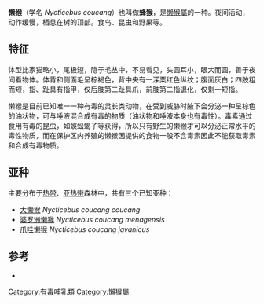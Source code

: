 {{Speciesbox 
| name = 懒猴
| status = EN
| status_system = iucn3.1
| image = Nycticebus coucang 004.jpg
| image_width = 225px
| genus = Nycticebus
| species = coucang
| authority = ([[Boddaert|Boddaert]], 1785)
}}

'''懒猴'''（学名 ''Nycticebus coucang''）也叫做'''蜂猴'''，是[[懒猴屬|懒猴屬]]的一种。夜间活动，动作缓慢，栖息在树的顶部。食鸟、昆虫和野果等。

== 特征 ==
体型比家猫略小，尾极短，隐于毛丛中，不易看见，头圆耳小，眼大而圆，善于夜间看物体。体背和侧面毛呈棕褐色，背中央有一深栗红色纵纹；腹面灰白；四肢粗而短，指、趾具有指甲，仅后肢第二趾具爪，前肢第二指退化，仅剩一短指。

懒猴是目前已知唯一一种有毒的灵长类动物，在受到威胁时腋下会分泌一种呈棕色的油状物，可与唾液混合成有毒的物质（油状物和唾液本身也有毒性）。毒素通过食用有毒的昆虫，如蜈蚣蝎子等获得，所以只有野生的懒猴才可以分泌正常水平的毒性物质，而在保护区内养殖的懒猴因提供的食物一般不含毒素因此不能获取毒素和合成有毒物质。

== 亚种 ==
主要分布于[[热带|热带]]、[[亚热带|亚热带]]森林中，共有三个已知亚种：
* [[大懒猴|大懒猴]] ''Nycticebus coucang coucang''
* [[婆罗洲懒猴|婆罗洲懒猴]] ''Nycticebus coucang menagensis''
* [[爪哇懒猴|爪哇懒猴]] ''Nycticebus coucang javanicus''

== 参考 ==
* {{IUCN2006|assessors=Eudey ''et al''|year=2000|id=14940|title=Nycticebus coucang|downloaded=12 May 2006}}
{{Taxonbar|from=Q688601}}

[[Category:有毒哺乳類|Category:有毒哺乳類]]
[[Category:懶猴屬|Category:懶猴屬]]